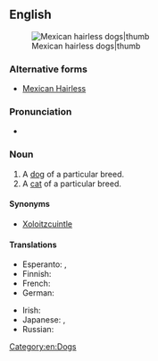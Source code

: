 {{also|Mexican Hairless}}
==English==
{{wikipedia|Mexican Hairless Dog}}
[[File:Hairless and coated half.JPG|Mexican hairless dogs|thumb]]

===Alternative forms===
* [[Mexican Hairless]]

===Pronunciation===
* {{IPA|en|/ˈmɛks.ɪ.kən ˈhɛə.ləs/}}

===Noun===
{{en-noun|es}}<!-- see 'Mexican Hairless' for Google hits -->

# A [[dog]] of a particular breed.
# A [[cat]] of a particular breed.

====Synonyms====
* {{sense|dog}} [[Xoloitzcuintle]]

====Translations====
{{trans-top|Dog of that breed.}}
* Esperanto: {{t|eo|meksika nuda hundo}}, {{t|eo|ŝoloickvintlo}}
* Finnish: {{t+|fi|meksikonkarvatonkoira}}
* French: {{t+|fr|xoloitzcuintle|m}}
* German: {{t|de|Mexikanischer Nackthund}}
{{trans-mid}}
* Irish: {{t|ga|Madra Meicsiceach Gan Fionnadh|m}}
* Japanese: {{t|ja|メキシカン・ヘアレス・ドッグ|tr=Mekishikan hearesu doggu}}, {{t|ja|ショロイッツクゥイントリ|tr=shoroittsukwuintori}}
* Russian: {{t|ru|ксолоитцкуинтли}}
{{trans-bottom}}

[[Category:en:Dogs]]